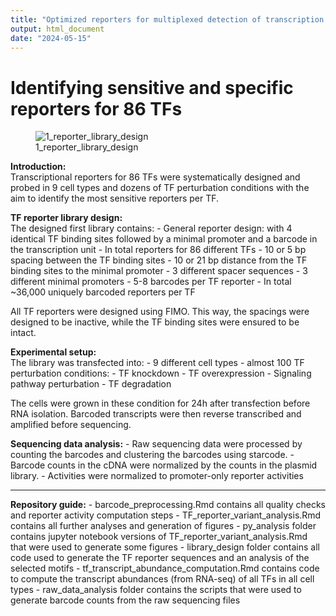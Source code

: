 ```yaml
---
title: "Optimized reporters for multiplexed detection of transcription factor activity"
output: html_document
date: "2024-05-15"
---
```


# Identifying sensitive and specific reporters for 86 TFs
![1_reporter_library_design](https://github.com/mtrauernicht/SuRE_TF/assets/57003758/da5f67fe-06a4-4adb-99e1-071462f4fedd)

**Introduction:**\
Transcriptional reporters for 86 TFs were systematically designed and probed in 9 cell types and dozens of TF perturbation conditions with the aim to identify the most sensitive reporters per TF.

**TF reporter library design:**\
The designed first library contains:
- General reporter design: with 4 identical TF binding sites followed by a minimal promoter and a barcode in the transcription unit
- In total reporters for 86 different TFs
- 10 or 5 bp spacing between the TF binding sites
- 10 or 21 bp distance from the TF binding sites to the minimal promoter
- 3 different spacer sequences
- 3 different minimal promoters
- 5-8 barcodes per TF reporter
- In total ~36,000 uniquely barcoded reporters per TF

All TF reporters were designed using FIMO. This way, the spacings were designed to be inactive, while the TF binding sites were ensured to be intact.

**Experimental setup:**\
The library was transfected into:
- 9 different cell types
- almost 100 TF perturbation conditions:
- TF knockdown
- TF overexpression
- Signaling pathway perturbation
- TF degradation

The cells were grown in these condition for 24h after transfection before RNA isolation. Barcoded transcripts were then reverse transcribed and amplified before sequencing.

**Sequencing data analysis:**
- Raw sequencing data were processed by counting the barcodes and clustering the barcodes using starcode.
- Barcode counts in the cDNA were normalized by the counts in the plasmid library.
- Activities were normalized to promoter-only reporter activities

---
**Repository guide:**
- barcode_preprocessing.Rmd contains all quality checks and reporter activity computation steps
- TF_reporter_variant_analysis.Rmd contains all further analyses and generation of figures
- py_analysis folder contains jupyter notebook versions of TF_reporter_variant_analysis.Rmd that were used to generate some figures
- library_design folder contains all code used to generate the TF reporter sequences and an analysis of the selected motifs
- tf_transcript_abundance_computation.Rmd contains code to compute the transcript abundances (from RNA-seq) of all TFs in all cell types
- raw_data_analysis folder contains the scripts that were used to generate barcode counts from the raw sequencing files
